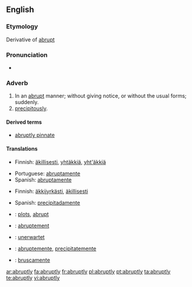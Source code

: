 ==English==

===Etymology===
Derivative of [[abrupt]]

===Pronunciation===
*{{audio|en-us-abruptly.ogg|Audio (US)}}

===Adverb===
{{en-adv}}

# In an [[abrupt]] manner; without giving notice, or without the usual forms; suddenly.
# [[precipitously]].

====Derived terms====
*[[abruptly pinnate]]

====Translations====
{{trans-top|in an abrupt manner}}
* Finnish: [[äkillisesti]], [[yhtäkkiä]], [[yht'äkkiä]]
{{trans-mid}}
* Portuguese: [[abruptamente]]
* Spanish: [[abruptamente]]
{{trans-bottom}}

{{trans-top|precipitously}}
* Finnish: [[äkkijyrkkä|äkkijyrkästi]], [[äkillinen|äkillisesti]]
{{trans-mid}}
* Spanish: [[precipitadamente]]
{{trans-bottom}}

{{checktrans-top}}
*{{ttbc|Dutch}}: [[plots]], [[abrupt]]
*{{ttbc|French}}: [[abruptement]]
*{{ttbc|German}}: [[unerwartet]]
{{trans-mid}}
*{{ttbc|Interlingua}}: [[abruptemente]], [[precipitatemente]]
*{{ttbc|Italian}}: [[bruscamente]]
{{trans-bottom}}

[[ar:abruptly]]
[[fa:abruptly]]
[[fr:abruptly]]
[[pl:abruptly]]
[[pt:abruptly]]
[[ta:abruptly]]
[[te:abruptly]]
[[vi:abruptly]]